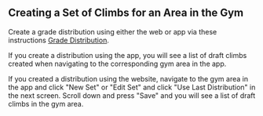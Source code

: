 
## Creating a Set of Climbs for an Area in the Gym

<VideoPlaylist videoId="ISSFIWjcvAs" />

Create a grade distribution using either the web or app via these instructions [Grade Distribution](/routesetting/assigning-distributions).

If you create a distribution using the app, you will see a list of draft climbs created when navigating to the corresponding gym area in the app.

If you created a distribution using the website, navigate to the gym area in the app and click "New Set" or "Edit Set" and click "Use Last Distribution" in the next screen. Scroll down and press "Save" and you will see a list of draft climbs in the gym area.
